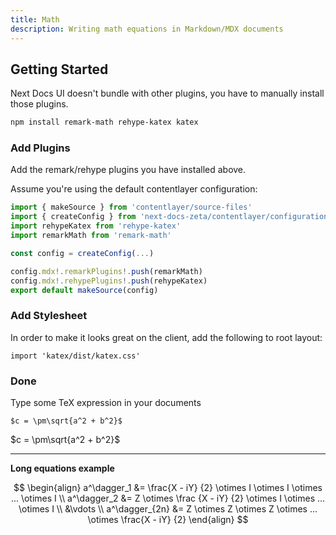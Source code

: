 ```yaml
---
title: Math
description: Writing math equations in Markdown/MDX documents
---
```



## Getting Started

Next Docs UI doesn't bundle with other plugins, you have to manually install
those plugins.

```bash
npm install remark-math rehype-katex katex
```

### Add Plugins

Add the remark/rehype plugins you have installed above.

Assume you're using the default contentlayer configuration:

```ts
import { makeSource } from 'contentlayer/source-files'
import { createConfig } from 'next-docs-zeta/contentlayer/configuration'
import rehypeKatex from 'rehype-katex'
import remarkMath from 'remark-math'

const config = createConfig(...)

config.mdx!.remarkPlugins!.push(remarkMath)
config.mdx!.rehypePlugins!.push(rehypeKatex)
export default makeSource(config)
```

### Add Stylesheet

In order to make it looks great on the client, add the following to root layout:

```tsx
import 'katex/dist/katex.css'
```

### Done

Type some TeX expression in your documents

```mdx
$c = \pm\sqrt{a^2 + b^2}$
```

$c = \pm\sqrt{a^2 + b^2}$

---

**Long equations example**

$$
\begin{align}
a^\dagger_1 &= \frac{X - iY}
{2} \otimes I \otimes I \otimes ... \otimes I \\ a^\dagger_2 &= Z \otimes \frac
{X - iY}
{2} \otimes I \otimes ... \otimes I \\ &\vdots \\ a^\dagger_{2n} &= Z \otimes Z \otimes
Z \otimes ... \otimes \frac{X - iY}
{2}
\end{align}
$$
